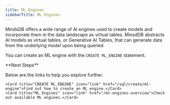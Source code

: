 ```yaml
---
title: ML Engines
sidebarTitle: ML Engines
---
```


MindsDB offers a wide range of AI engines used to create models and incorporate them in the data landscape as virtual tables. MinsdDB abstracts AI models as virtual tables, or Generative AI Tables, that can generate data from the underlying model upon being queried.

You can create an ML engine with the `CREATE ML_ENGINE` statement.

<Info>
**Next Steps**

Below are the links to help you explore further.

<CardGroup cols={3}>

    <Card title="CREATE ML_ENGINE" icon="link" href="/sql/create/ml-engine">Find out how to create an ML engine.</Card>
    <Card title="ML Engines" icon="link" href="/ml-engines-overview">Check out available ML engines.</Card>

</CardGroup>

</Info>
